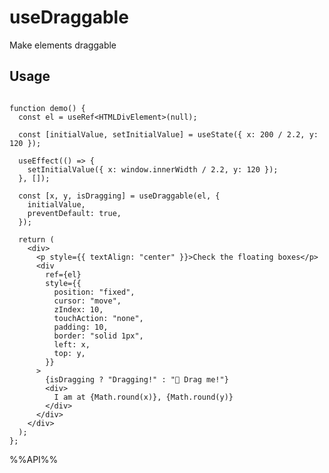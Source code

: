 # useDraggable

Make elements draggable


## Usage

```tsx live

function demo() {
  const el = useRef<HTMLDivElement>(null);

  const [initialValue, setInitialValue] = useState({ x: 200 / 2.2, y: 120 });

  useEffect(() => {
    setInitialValue({ x: window.innerWidth / 2.2, y: 120 });
  }, []);

  const [x, y, isDragging] = useDraggable(el, {
    initialValue,
    preventDefault: true,
  });

  return (
    <div>
      <p style={{ textAlign: "center" }}>Check the floating boxes</p>
      <div
        ref={el}
        style={{
          position: "fixed",
          cursor: "move",
          zIndex: 10,
          touchAction: "none",
          padding: 10,
          border: "solid 1px",
          left: x,
          top: y,
        }}
      >
        {isDragging ? "Dragging!" : "👋 Drag me!"}
        <div>
          I am at {Math.round(x)}, {Math.round(y)}
        </div>
      </div>
    </div>
  );
};

```

%%API%%